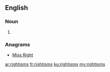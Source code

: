 ==English==

===Noun===
{{head|en}}

# {{plural of|rightism}}

===Anagrams===
* [[Miss Right#English|Miss Right]]

[[ar:rightisms]]
[[fr:rightisms]]
[[ku:rightisms]]
[[my:rightisms]]